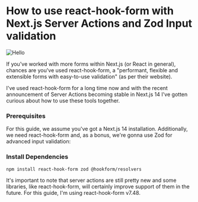 # How to use react-hook-form with Next.js Server Actions and Zod Input validation

![Hello](/server-actions.png)

If you've worked with more forms within Next.js (or React in general), chances are you've used react-hook-form, a "performant, flexible and extensible forms with easy-to-use validation" (as per their website).

I've used react-hook-form for a long time now and with the recent announcement of Server Actions becoming stable in Next.js 14 I've gotten curious about how to use these tools together.

### Prerequisites

For this guide, we assume you've got a Next.js 14 installation. Additionally, we need react-hook-form and, as a bonus, we're gonna use Zod for advanced input validation:

### Install Dependencies

```bash copy
npm install react-hook-form zod @hookform/resolvers
```

It's important to note that server actions are still pretty new and some libraries, like react-hook-form, will certainly improve support of them in the future. For this guide, I'm using react-hook-form v7.48.
